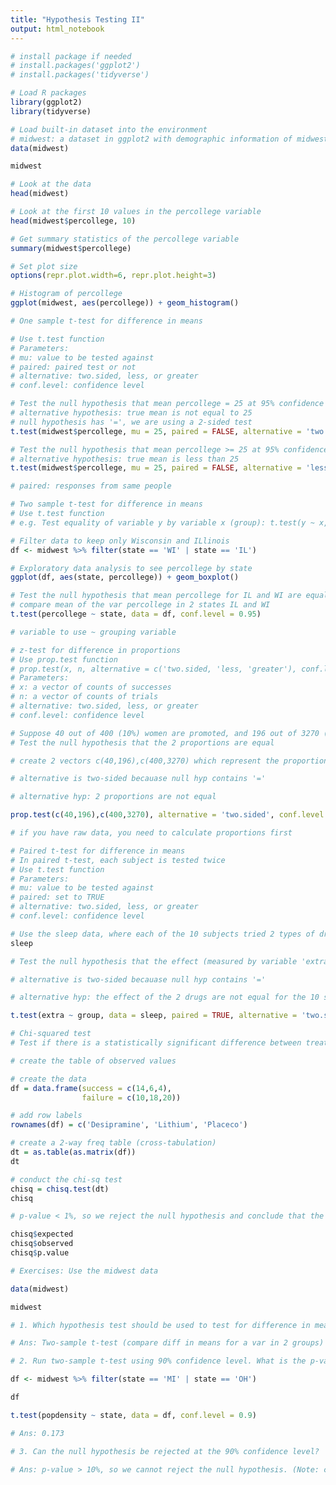 ```yaml
---
title: "Hypothesis Testing II"
output: html_notebook
---
```


```r
# install package if needed 
# install.packages('ggplot2')
# install.packages('tidyverse')
```

```r
# Load R packages
library(ggplot2)
library(tidyverse)

```

```r
# Load built-in dataset into the environment
# midwest: a dataset in ggplot2 with demographic information of midwest counties
data(midwest)

midwest

```

```r
# Look at the data
head(midwest)

```

```r
# Look at the first 10 values in the percollege variable
head(midwest$percollege, 10)

# Get summary statistics of the percollege variable 
summary(midwest$percollege)

# Set plot size
options(repr.plot.width=6, repr.plot.height=3)

# Histogram of percollege
ggplot(midwest, aes(percollege)) + geom_histogram()

```


```r
# One sample t-test for difference in means

# Use t.test function
# Parameters:
# mu: value to be tested against
# paired: paired test or not
# alternative: two.sided, less, or greater
# conf.level: confidence level

# Test the null hypothesis that mean percollege = 25 at 95% confidence level
# alternative hypothesis: true mean is not equal to 25
# null hypothesis has '=', we are using a 2-sided test
t.test(midwest$percollege, mu = 25, paired = FALSE, alternative = 'two.sided', conf.level = 0.95)

# Test the null hypothesis that mean percollege >= 25 at 95% confidence level
# alternative hypothesis: true mean is less than 25
t.test(midwest$percollege, mu = 25, paired = FALSE, alternative = 'less', conf.level = 0.95)

# paired: responses from same people

```

```r
# Two sample t-test for difference in means
# Use t.test function
# e.g. Test equality of variable y by variable x (group): t.test(y ~ x, data = df)

# Filter data to keep only Wisconsin and ILlinois 
df <- midwest %>% filter(state == 'WI' | state == 'IL')

# Exploratory data analysis to see percollege by state  
ggplot(df, aes(state, percollege)) + geom_boxplot()

# Test the null hypothesis that mean percollege for IL and WI are equal at 95% confidence level
# compare mean of the var percollege in 2 states IL and WI
t.test(percollege ~ state, data = df, conf.level = 0.95)

# variable to use ~ grouping variable

```

```r
# z-test for difference in proportions
# Use prop.test function
# prop.test(x, n, alternative = c('two.sided, 'less, 'greater'), conf.level = 0.95)
# Parameters:
# x: a vector of counts of successes
# n: a vector of counts of trials
# alternative: two.sided, less, or greater
# conf.level: confidence level

# Suppose 40 out of 400 (10%) women are promoted, and 196 out of 3270 (6%) men are promoted 
# Test the null hypothesis that the 2 proportions are equal 

# create 2 vectors c(40,196),c(400,3270) which represent the proportions

# alternative is two-sided becauase null hyp contains '='

# alternative hyp: 2 proportions are not equal 

prop.test(c(40,196),c(400,3270), alternative = 'two.sided', conf.level = 0.95)

# if you have raw data, you need to calculate proportions first

```

```r
# Paired t-test for difference in means
# In paired t-test, each subject is tested twice
# Use t.test function
# Parameters:
# mu: value to be tested against
# paired: set to TRUE
# alternative: two.sided, less, or greater
# conf.level: confidence level

# Use the sleep data, where each of the 10 subjects tried 2 types of drugs and the effect (extra) was measured 
sleep

# Test the null hypothesis that the effect (measured by variable 'extra') of the 2 drugs are equal for the 10 subjects 

# alternative is two-sided becauase null hyp contains '='

# alternative hyp: the effect of the 2 drugs are not equal for the 10 subjects 

t.test(extra ~ group, data = sleep, paired = TRUE, alternative = 'two.sided', conf.level = 0.95)

```

```r
# Chi-squared test 
# Test if there is a statistically significant difference between treatment and cocaine addiction.

# create the table of observed values

# create the data 
df = data.frame(success = c(14,6,4),
                failure = c(10,18,20))

# add row labels 
rownames(df) = c('Desipramine', 'Lithium', 'Placeco')

# create a 2-way freq table (cross-tabulation)
dt = as.table(as.matrix(df))
dt

# conduct the chi-sq test 
chisq = chisq.test(dt)
chisq

# p-value < 1%, so we reject the null hypothesis and conclude that the treatment does have an effect on treating cocaine addition

chisq$expected 
chisq$observed 
chisq$p.value 

```


```r
# Exercises: Use the midwest data

data(midwest)

midwest

# 1. Which hypothesis test should be used to test for difference in means in popdensity for Michigan and Ohio?

# Ans: Two-sample t-test (compare diff in means for a var in 2 groups)

# 2. Run two-sample t-test using 90% confidence level. What is the p-value? Round the answer to nearest 3 decimals.

df <- midwest %>% filter(state == 'MI' | state == 'OH')

df

t.test(popdensity ~ state, data = df, conf.level = 0.9)

# Ans: 0.173

# 3. Can the null hypothesis be rejected at the 90% confidence level?

# Ans: p-value > 10%, so we cannot reject the null hypothesis. (Note: compare the p-value to 1 - conf level)

```

